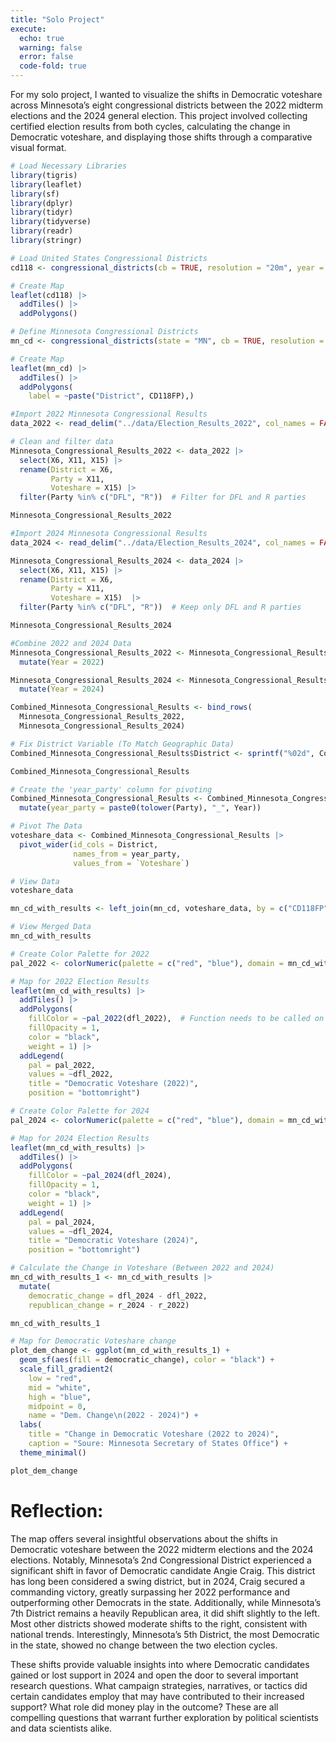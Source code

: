 ```yaml
---
title: "Solo Project"
execute: 
  echo: true 
  warning: false
  error: false 
  code-fold: true 
---
```


For my solo project, I wanted to visualize the shifts in Democratic voteshare across Minnesota’s eight congressional districts between the 2022 midterm elections and the 2024 general election. This project involved collecting certified election results from both cycles, calculating the change in Democratic voteshare, and displaying those shifts through a comparative visual format.


```r
# Load Necessary Libraries
library(tigris)
library(leaflet)
library(sf)
library(dplyr)
library(tidyr)
library(tidyverse)
library(readr)
library(stringr)

# Load United States Congressional Districts
cd118 <- congressional_districts(cb = TRUE, resolution = "20m", year = 2022)

# Create Map
leaflet(cd118) |>
  addTiles() |>
  addPolygons()
```

```r
# Define Minnesota Congressional Districts
mn_cd <- congressional_districts(state = "MN", cb = TRUE, resolution = "20m", year = 2022)

# Create Map
leaflet(mn_cd) |>
  addTiles() |>
  addPolygons(
    label = ~paste("District", CD118FP),)
```

```r
#Import 2022 Minnesota Congressional Results 
data_2022 <- read_delim("../data/Election_Results_2022", col_names = FALSE)

# Clean and filter data
Minnesota_Congressional_Results_2022 <- data_2022 |>
  select(X6, X11, X15) |>
  rename(District = X6,
         Party = X11,
         Voteshare = X15) |>
  filter(Party %in% c("DFL", "R"))  # Filter for DFL and R parties

Minnesota_Congressional_Results_2022
```

```r
#Import 2024 Minnesota Congressional Results 
data_2024 <- read_delim("../data/Election_Results_2024", col_names = FALSE)

Minnesota_Congressional_Results_2024 <- data_2024 |>
  select(X6, X11, X15) |>
  rename(District = X6,
         Party = X11,
         Voteshare = X15)  |>
  filter(Party %in% c("DFL", "R"))  # Keep only DFL and R parties 

Minnesota_Congressional_Results_2024
```

```r
#Combine 2022 and 2024 Data
Minnesota_Congressional_Results_2022 <- Minnesota_Congressional_Results_2022 |>
  mutate(Year = 2022)

Minnesota_Congressional_Results_2024 <- Minnesota_Congressional_Results_2024 |>
  mutate(Year = 2024)

Combined_Minnesota_Congressional_Results <- bind_rows(
  Minnesota_Congressional_Results_2022,
  Minnesota_Congressional_Results_2024)

# Fix District Variable (To Match Geographic Data)
Combined_Minnesota_Congressional_Results$District <- sprintf("%02d", Combined_Minnesota_Congressional_Results$District)

Combined_Minnesota_Congressional_Results
```


```r
# Create the 'year_party' column for pivoting
Combined_Minnesota_Congressional_Results <- Combined_Minnesota_Congressional_Results |>
  mutate(year_party = paste0(tolower(Party), "_", Year))

# Pivot The Data
voteshare_data <- Combined_Minnesota_Congressional_Results |>
  pivot_wider(id_cols = District,
              names_from = year_party,
              values_from = `Voteshare`)

# View Data 
voteshare_data
```

```r
mn_cd_with_results <- left_join(mn_cd, voteshare_data, by = c("CD118FP" = "District"))

# View Merged Data
mn_cd_with_results
```

```r
# Create Color Palette for 2022 
pal_2022 <- colorNumeric(palette = c("red", "blue"), domain = mn_cd_with_results$democratic_2022)

# Map for 2022 Election Results
leaflet(mn_cd_with_results) |> 
  addTiles() |> 
  addPolygons(
    fillColor = ~pal_2022(dfl_2022),  # Function needs to be called on the variable
    fillOpacity = 1,
    color = "black",
    weight = 1) |> 
  addLegend(
    pal = pal_2022,
    values = ~dfl_2022,
    title = "Democratic Voteshare (2022)",
    position = "bottomright")
```

```r
# Create Color Palette for 2024
pal_2024 <- colorNumeric(palette = c("red", "blue"), domain = mn_cd_with_results$democratic_2022)

# Map for 2024 Election Results
leaflet(mn_cd_with_results) |> 
  addTiles() |> 
  addPolygons(
    fillColor = ~pal_2024(dfl_2024),
    fillOpacity = 1,
    color = "black",
    weight = 1) |> 
  addLegend(
    pal = pal_2024,
    values = ~dfl_2024,
    title = "Democratic Voteshare (2024)",
    position = "bottomright")
```

```r
# Calculate the Change in Voteshare (Between 2022 and 2024)
mn_cd_with_results_1 <- mn_cd_with_results |>
  mutate(
    democratic_change = dfl_2024 - dfl_2022,
    republican_change = r_2024 - r_2022)

mn_cd_with_results_1
```

```r
# Map for Democratic Voteshare change
plot_dem_change <- ggplot(mn_cd_with_results_1) +
  geom_sf(aes(fill = democratic_change), color = "black") +
  scale_fill_gradient2(
    low = "red",
    mid = "white",
    high = "blue",
    midpoint = 0,
    name = "Dem. Change\n(2022 - 2024)") +
  labs(
    title = "Change in Democratic Voteshare (2022 to 2024)",
    caption = "Soure: Minnesota Secretary of States Office") +
  theme_minimal()

plot_dem_change
```

# Reflection: 

The map offers several insightful observations about the shifts in Democratic voteshare between the 2022 midterm elections and the 2024 elections. Notably, Minnesota's 2nd Congressional District experienced a significant shift in favor of Democratic candidate Angie Craig. This district has long been considered a swing district, but in 2024, Craig secured a commanding victory, greatly surpassing her 2022 performance and outperforming other Democrats in the state. Additionally, while Minnesota's 7th District remains a heavily Republican area, it did shift slightly to the left. Most other districts showed moderate shifts to the right, consistent with national trends. Interestingly, Minnesota's 5th District, the most Democratic in the state, showed no change between the two election cycles.

These shifts provide valuable insights into where Democratic candidates gained or lost support in 2024 and open the door to several important research questions. What campaign strategies, narratives, or tactics did certain candidates employ that may have contributed to their increased support? What role did money play in the outcome? These are all compelling questions that warrant further exploration by political scientists and data scientists alike.

